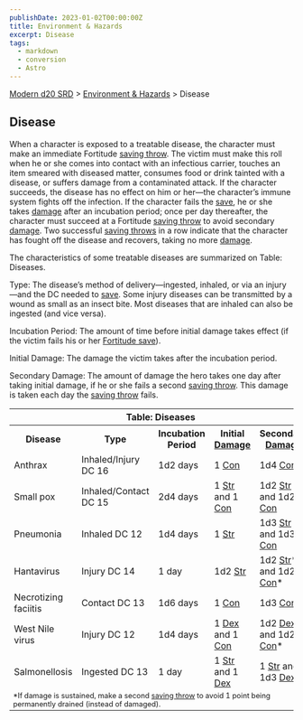 ```yaml
---
publishDate: 2023-01-02T00:00:00Z
title: Environment & Hazards
excerpt: Disease
tags:
  - markdown
  - conversion
  - Astro
---
```


[Modern d20 SRD](/#modernD20) > [Environment & Hazards](modern-d20-srd-environment-hazards-index) > Disease

## Disease

When a character is exposed to a treatable disease, the character must make an
immediate Fortitude [saving throw](modern-d20-srd-basics-saving-throws). The
victim must make this roll when he or she comes into contact with an
infectious carrier, touches an item smeared with diseased matter, consumes
food or drink tainted with a disease, or suffers damage from a contaminated
attack. If the character succeeds, the disease has no effect on him or her—the
character’s immune system fights off the infection. If the character fails the
[save](modern-d20-srd-basics-saving-throws), he or she takes
[damage](modern-d20-srd-combat-damage) after an incubation period; once per
day thereafter, the character must succeed at a Fortitude [saving throw](modern-d20-srd-basics-saving-throws) to avoid secondary
[damage](modern-d20-srd-combat-damage). Two successful [saving throws](modern-d20-srd-basics-saving-throws) in a row indicate that the
character has fought off the disease and recovers, taking no more
[damage](modern-d20-srd-combat-damage).

The characteristics of some treatable diseases are summarized on Table:
Diseases.

Type: The disease’s method of delivery—ingested, inhaled, or via an injury—and
the DC needed to [save](modern-d20-srd-basics-saving-throws). Some injury
diseases can be transmitted by a wound as small as an insect bite. Most
diseases that are inhaled can also be ingested (and vice versa).

Incubation Period: The amount of time before initial damage takes effect (if
the victim fails his or her [Fortitude save](modern-d20-srd-basics-saving-throws)).

Initial Damage: The damage the victim takes after the incubation period.

Secondary Damage: The amount of damage the hero takes one day after taking
initial damage, if he or she fails a second [saving throw](modern-d20-srd-basics-saving-throws). This damage is taken each day the [saving throw](modern-d20-srd-basics-saving-throws) fails.


<table><tr><th colspan="5"> Table: Diseases</th></tr> <tr><th> Disease</th><th> Type</th><th> Incubation Period</th><th> Initial <a  href="modern-d20-srd-combat-damage">Damage</a></th> <th> Secondary <a  href="modern-d20-srd-combat-damage">Damage</a></th> </tr> <tr class="shaded"><td> Anthrax</td><td> Inhaled/Injury DC 16</td><td> 1d2 days</td><td> 1 <a  href="modern-d20-srd-basics-ability-scores">Con</a></td> <td> 1d4 <a  href="modern-d20-srd-basics-ability-scores">Con</a>* </td> </tr> <tr><td> Small pox</td><td> Inhaled/Contact DC 15</td><td> 2d4 days</td><td> 1 <a  href="modern-d20-srd-basics-ability-scores">Str</a> and 1 <a  href="modern-d20-srd-basics-ability-scores">Con</a></td> <td> 1d2 <a  href="modern-d20-srd-basics-ability-scores">Str</a> and 1d2 <a  href="modern-d20-srd-basics-ability-scores">Con</a></td> </tr> <tr class="shaded"><td> Pneumonia</td><td> Inhaled DC 12</td><td> 1d4 days</td><td> 1 <a  href="modern-d20-srd-basics-ability-scores">Str</a></td> <td> 1d3 <a  href="modern-d20-srd-basics-ability-scores">Str</a> and 1d3 <a  href="modern-d20-srd-basics-ability-scores">Con</a></td> </tr> <tr><td> Hantavirus</td><td> Injury DC 14</td><td> 1 day</td><td> 1d2 <a  href="modern-d20-srd-basics-ability-scores">Str</a></td> <td> 1d2 <a  href="modern-d20-srd-basics-ability-scores">Str</a>* and 1d2 <a  href="modern-d20-srd-basics-ability-scores">Con</a>* </td> </tr> <tr class="shaded"><td> Necrotizing faciitis</td><td> Contact DC 13</td><td> 1d6 days</td><td> 1 <a  href="modern-d20-srd-basics-ability-scores">Con</a></td> <td> 1d3 <a  href="modern-d20-srd-basics-ability-scores">Con</a>* </td> </tr> <tr><td> West Nile virus</td><td> Injury DC 12</td><td> 1d4 days</td><td> 1 <a  href="modern-d20-srd-basics-ability-scores">Dex</a> and 1 <a  href="modern-d20-srd-basics-ability-scores">Con</a></td> <td> 1d2 <a  href="modern-d20-srd-basics-ability-scores">Dex</a> and 1d2 <a  href="modern-d20-srd-basics-ability-scores">Con</a>* </td> </tr> <tr class="shaded"><td> Salmonellosis</td><td> Ingested DC 13</td><td> 1 day</td><td> 1 <a  href="modern-d20-srd-basics-ability-scores">Str</a> and 1 <a  href="modern-d20-srd-basics-ability-scores">Dex</a></td> <td> 1 <a  href="modern-d20-srd-basics-ability-scores">Str</a> and 1d3 <a  href="modern-d20-srd-basics-ability-scores">Dex</a></td> </tr> <tr><td colspan="5" style="font-size: .8em; text-align: left"> *If damage is sustained, make a second <a  href="modern-d20-srd-basics-saving-throws">saving throw</a> to avoid 1 point being permanently drained (instead of damaged). </td> </tr></table>


